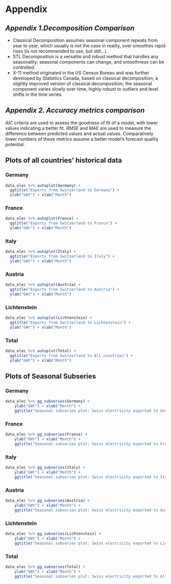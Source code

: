 ```r
```
# Appendix {.tabset}
## *Appendix 1.Decomposition Comparison*

* Classical Decomposition assumes seasonal component repeats from year to year, which usually is not the case in reality, over smoothes rapid rises (is not recommended to use, but still...).
* STL Decomposition is a versatile and robust method that handles any seasonality; seasonal components can change, and smoothness can be controlled.
* X-11 method originated in the US Census Bureau and was further developed by Statistics Canada, based on classical decomposition, a slightly improved version of classical decomposition; the seasonal component varies slowly over time, highly robust to outliers and level shifts in the time series.


## *Appendix 2. Accuracy metrics comparison*
*AIC* criteria are used to assess the goodness of fit of a model, with lower values indicating a better fit.
*RMSE* and MAE are used to measure the difference between predicted values and actual values. Comparatively lower numbers of these metrics assume a better model's forecast quality potential. 

## Plots of all countries' historical data

### **Germany**
```r
data_elec %>% autoplot(Germany) + 
  ggtitle("Exports from Switzerland to Germany") +
  ylab("GWt") + xlab("Month")
``` 

### **France**
```r
data_elec %>% autoplot(France) + 
  ggtitle("Exports from Switzerland to France") +
  ylab("GWt") + xlab("Month")
```

### **Italy**
```r

data_elec %>% autoplot(Italy) + 
  ggtitle("Exports from Switzerland to Italy") +
  ylab("GWt") + xlab("Month")
```

### **Austria**
```r
data_elec %>% autoplot(Austria) + 
  ggtitle("Exports from Switzerland to Austria") +
  ylab("GWt") + xlab("Month")
```

### **Lichtenstein**
```r
data_elec %>% autoplot(Lichtenstein) + 
  ggtitle("Exports from Switzerland to Lichtenstein") +
  ylab("GWt") + xlab("Month")
```

### **Total**
```r
data_elec %>% autoplot(Total) + 
  ggtitle("Exports from Switzerland to All countries") +
  ylab("GWt") + xlab("Month")
```

## Plots of Seasonal Subseries

### **Germany**
```r
data_elec %>% gg_subseries(Germany) +
    ylab("GWt") + xlab("Month") +
    ggtitle("Seasonal subseries plot: Swiss electricity exported to Germany")
``` 

### **France**
```r
data_elec %>% gg_subseries(France) +
    ylab("GWt") + xlab("Month") +
    ggtitle("Seasonal subseries plot: Swiss electricity exported to France")
```

### **Italy**
```r
data_elec %>% gg_subseries(Italy) +
    ylab("GWt") + xlab("Month") +
    ggtitle("Seasonal subseries plot: Swiss electricity exported to Italy")
```

### **Austria**
```r
data_elec %>% gg_subseries(Austria) +
    ylab("GWt") + xlab("Month") +
    ggtitle("Seasonal subseries plot: Swiss electricity exported to Austria")
```

### **Lichtenstein**
```r

data_elec %>% gg_subseries(Lichtenstein) +
    ylab("GWt") + xlab("Month") +
    ggtitle("Seasonal subseries plot: Swiss electricity exported to Lichtenstein")
```

### **Total**
```r

data_elec %>% gg_subseries(Total) +
    ylab("GWt") + xlab("Month") +
    ggtitle("Seasonal subseries plot: Swiss electricity exported to All countries")
```
